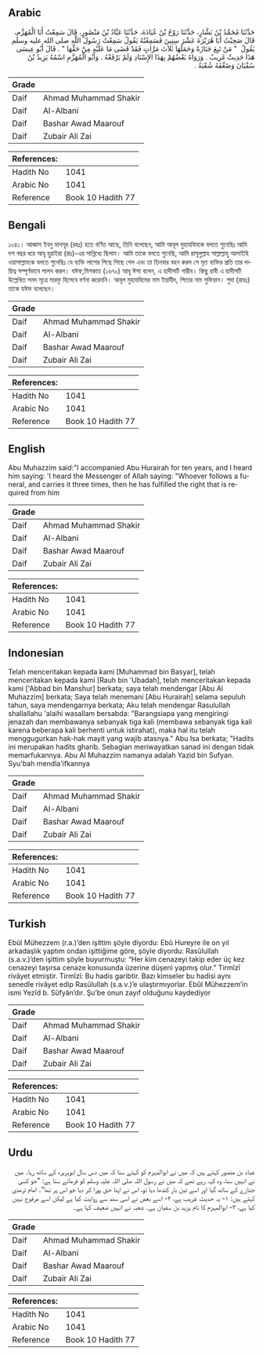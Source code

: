 ## Arabic


<div dir="rtl" lang="ar" style={{fontSize:'larger',backgroundColor:'#f8f9fa',padding:20}}>
حَدَّثَنَا مُحَمَّدُ بْنُ بَشَّارٍ، حَدَّثَنَا رَوْحُ بْنُ عُبَادَةَ، حَدَّثَنَا عَبَّادُ بْنُ مَنْصُورٍ، قَالَ سَمِعْتُ أَبَا الْمُهَزَّمِ، قَالَ صَحِبْتُ أَبَا هُرَيْرَةَ عَشْرَ سِنِينَ فَسَمِعْتُهُ يَقُولُ سَمِعْتُ رَسُولَ اللَّهِ صلى الله عليه وسلم يَقُولُ ‏ "‏ مَنْ تَبِعَ جَنَازَةً وَحَمَلَهَا ثَلاَثَ مَرَّاتٍ فَقَدْ قَضَى مَا عَلَيْهِ مِنْ حَقِّهَا ‏"‏ ‏.‏ قَالَ أَبُو عِيسَى هَذَا حَدِيثٌ غَرِيبٌ ‏.‏ وَرَوَاهُ بَعْضُهُمْ بِهَذَا الإِسْنَادِ وَلَمْ يَرْفَعْهُ ‏.‏ وَأَبُو الْمُهَزَّمِ اسْمُهُ يَزِيدُ بْنُ سُفْيَانَ وَضَعَّفَهُ شُعْبَةُ ‏.‏
</div>
<div style={{backgroundColor:'#f8f9fa',padding:20, marginBottom: 10}}><table> <thead> <tr> <th>Grade</th> <th></th> </tr> </thead> <tbody> <tr><td>Daif</td><td>Ahmad Muhammad Shakir</td></tr><tr><td>Daif</td><td>Al-Albani</td></tr><tr><td>Daif</td><td>Bashar Awad Maarouf</td></tr><tr><td>Daif</td><td>Zubair Ali Zai</td></tr></tbody></table><table> <thead> <tr> <th>References:</th> <th></th> </tr> </thead> <tbody><tr><td>Hadith No</td><td>1041</td></tr><tr><td>Arabic No</td><td>1041</td></tr><tr><td>Reference</td><td>Book 10 Hadith 77</td></tr></tbody></table></div>

## Bengali


<div dir="ltr" lang="bn" style={{fontSize:'larger',backgroundColor:'#f8f9fa',padding:20}}>
১০৪১। আব্বাস ইবনু মানসূর (রহঃ) হতে বর্ণিত আছে, তিনি বলেছেন, আমি আবূল মুহাযযিমকে বলতে শুনেছিঃ আমি দশ বছর ধরে আবূ হুরাইরা (রাঃ)-এর সান্নিধ্যে ছিলাম। আমি তাকে বলতে শুনেছি, আমি রাসূলুল্লাহ সাল্লাল্লাহু আলাইহি ওয়াসাল্লামকে বলতে শুনেছিঃ যে ব্যক্তি লাশের পিছে পিছে গেল এবং তা তিনবার বহন করল সে মৃত ব্যক্তির প্রতি তার দায়িত্ব সম্পূর্ণভাবে পালন করল। যঈফ,মিশকাত (১৬৭০) আবূ ঈসা বলেন, এ হাদীসটি গারীব। কিছু রাবী এ হাদীসটি উল্লেখিত সনদ সূত্রে মারফু হিসেবে বর্ণনা করেননি। আবূল মুহাযযিমের নাম ইয়াযীদ, পিতার নাম সুফিয়ান। শুবা (রাহঃ) তাকে যঈফ বলেছেন।
</div>
<div style={{backgroundColor:'#f8f9fa',padding:20, marginBottom: 10}}><table> <thead> <tr> <th>Grade</th> <th></th> </tr> </thead> <tbody> <tr><td>Daif</td><td>Ahmad Muhammad Shakir</td></tr><tr><td>Daif</td><td>Al-Albani</td></tr><tr><td>Daif</td><td>Bashar Awad Maarouf</td></tr><tr><td>Daif</td><td>Zubair Ali Zai</td></tr></tbody></table><table> <thead> <tr> <th>References:</th> <th></th> </tr> </thead> <tbody><tr><td>Hadith No</td><td>1041</td></tr><tr><td>Arabic No</td><td>1041</td></tr><tr><td>Reference</td><td>Book 10 Hadith 77</td></tr></tbody></table></div>

## English


<div dir="ltr" lang="en" style={{fontSize:'larger',backgroundColor:'#f8f9fa',padding:20}}>
Abu Muhazzim said:"I accompanied Abu Hurairah for ten years, and I heard him saying: 'I heard the Messenger of Allah saying: "Whoever follows a funeral, and carries it three times, then he has fulfilled the right that is required from him
</div>
<div style={{backgroundColor:'#f8f9fa',padding:20, marginBottom: 10}}><table> <thead> <tr> <th>Grade</th> <th></th> </tr> </thead> <tbody> <tr><td>Daif</td><td>Ahmad Muhammad Shakir</td></tr><tr><td>Daif</td><td>Al-Albani</td></tr><tr><td>Daif</td><td>Bashar Awad Maarouf</td></tr><tr><td>Daif</td><td>Zubair Ali Zai</td></tr></tbody></table><table> <thead> <tr> <th>References:</th> <th></th> </tr> </thead> <tbody><tr><td>Hadith No</td><td>1041</td></tr><tr><td>Arabic No</td><td>1041</td></tr><tr><td>Reference</td><td>Book 10 Hadith 77</td></tr></tbody></table></div>

## Indonesian


<div dir="ltr" lang="id" style={{fontSize:'larger',backgroundColor:'#f8f9fa',padding:20}}>
Telah menceritakan kepada kami [Muhammad bin Basyar], telah menceritakan kepada kami [Rauh bin 'Ubadah], telah menceritakan kepada kami ['Abbad bin Manshur] berkata; saya telah mendengar [Abu Al Muhazzim] berkata; Saya telah menemani [Abu Hurairah] selama sepuluh tahun, saya mendengarnya berkata; Aku telah mendengar Rasulullah shallallahu 'alaihi wasallam bersabda: "Barangsiapa yang mengiringi jenazah dan membawanya sebanyak tiga kali (membawa sebanyak tiga kali karena beberapa kali berhenti untuk istirahat), maka hal itu telah menggugurkan hak-hak mayit yang wajib atasnya." Abu Isa berkata; "Hadits ini merupakan hadits gharib. Sebagian meriwayatkan sanad ini dengan tidak memarfukannya. Abu Al Muhazzim namanya adalah Yazid bin Sufyan. Syu'bah mendla'ifkannya
</div>
<div style={{backgroundColor:'#f8f9fa',padding:20, marginBottom: 10}}><table> <thead> <tr> <th>Grade</th> <th></th> </tr> </thead> <tbody> <tr><td>Daif</td><td>Ahmad Muhammad Shakir</td></tr><tr><td>Daif</td><td>Al-Albani</td></tr><tr><td>Daif</td><td>Bashar Awad Maarouf</td></tr><tr><td>Daif</td><td>Zubair Ali Zai</td></tr></tbody></table><table> <thead> <tr> <th>References:</th> <th></th> </tr> </thead> <tbody><tr><td>Hadith No</td><td>1041</td></tr><tr><td>Arabic No</td><td>1041</td></tr><tr><td>Reference</td><td>Book 10 Hadith 77</td></tr></tbody></table></div>

## Turkish


<div dir="ltr" lang="tr" style={{fontSize:'larger',backgroundColor:'#f8f9fa',padding:20}}>
Ebûl Mühezzem (r.a.)’den işittim şöyle diyordu: Ebû Hureyre ile on yıl arkadaşlık yaptım ondan işittiğime göre, şöyle diyordu: Rasûlullah (s.a.v.)’den işittim şöyle buyurmuştu: “Her kim cenazeyi takip eder üç kez cenazeyi taşırsa cenaze konusunda üzerine düşeni yapmış olur.” Tirmîzî rivâyet etmiştir. Tirmîzî: Bu hadis garibtir. Bazı kimseler bu hadisi aynı senedle rivâyet edip Rasûlullah (s.a.v.)’e ulaştırmıyorlar. Ebûl Mühezzem’in ismi Yezîd b. Sûfyân’dır. Şu’be onun zayıf olduğunu kaydediyor
</div>
<div style={{backgroundColor:'#f8f9fa',padding:20, marginBottom: 10}}><table> <thead> <tr> <th>Grade</th> <th></th> </tr> </thead> <tbody> <tr><td>Daif</td><td>Ahmad Muhammad Shakir</td></tr><tr><td>Daif</td><td>Al-Albani</td></tr><tr><td>Daif</td><td>Bashar Awad Maarouf</td></tr><tr><td>Daif</td><td>Zubair Ali Zai</td></tr></tbody></table><table> <thead> <tr> <th>References:</th> <th></th> </tr> </thead> <tbody><tr><td>Hadith No</td><td>1041</td></tr><tr><td>Arabic No</td><td>1041</td></tr><tr><td>Reference</td><td>Book 10 Hadith 77</td></tr></tbody></table></div>

## Urdu


<div dir="rtl" lang="ur" style={{fontSize:'larger',backgroundColor:'#f8f9fa',padding:20}}>
عباد بن منصور کہتے ہیں کہ میں نے ابوالمہزم کو کہتے سنا کہ میں دس سال ابوہریرہ کے ساتھ رہا۔ میں نے انہیں سنا، وہ کہہ رہے تھے کہ میں نے رسول اللہ صلی اللہ علیہ وسلم کو فرماتے سنا ہے: ”جو کسی جنازے کے ساتھ گیا اور اسے تین بار کندھا دیا تو، اس نے اپنا حق پورا کر دیا جو اس پر تھا“۔ امام ترمذی کہتے ہیں: ۱- یہ حدیث غریب ہے، ۲- اسے بعض نے اسی سند سے روایت کیا ہے لیکن اسے مرفوع نہیں کیا ہے، ۳- ابوالمہزم کا نام یزید بن سفیان ہے۔ شعبہ نے انہیں ضعیف کہا ہے۔
</div>
<div style={{backgroundColor:'#f8f9fa',padding:20, marginBottom: 10}}><table> <thead> <tr> <th>Grade</th> <th></th> </tr> </thead> <tbody> <tr><td>Daif</td><td>Ahmad Muhammad Shakir</td></tr><tr><td>Daif</td><td>Al-Albani</td></tr><tr><td>Daif</td><td>Bashar Awad Maarouf</td></tr><tr><td>Daif</td><td>Zubair Ali Zai</td></tr></tbody></table><table> <thead> <tr> <th>References:</th> <th></th> </tr> </thead> <tbody><tr><td>Hadith No</td><td>1041</td></tr><tr><td>Arabic No</td><td>1041</td></tr><tr><td>Reference</td><td>Book 10 Hadith 77</td></tr></tbody></table></div>